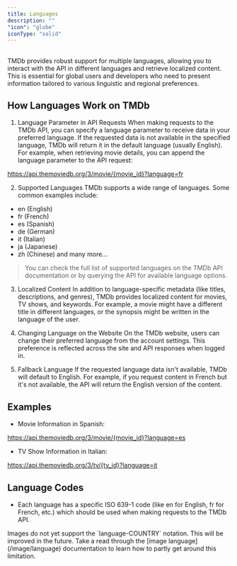 ```yaml
---
title: Languages
description: ""
"icon": "globe"
iconType: "solid"
---
```


##
TMDb provides robust support for multiple languages, allowing you to interact with the API in different languages and retrieve localized content. 
This is essential for global users and developers who need to present information tailored to various linguistic and regional preferences.

## How Languages Work on TMDb

1. Language Parameter in API Requests
When making requests to the TMDb API, you can specify a language parameter to receive data in your preferred language. If the requested data is not available in the specified language, TMDb will return it in the default language (usually English).
For example, when retrieving movie details, you can append the language parameter to the API request:

https://api.themoviedb.org/3/movie/{movie_id}?language=fr

2. Supported Languages
TMDb supports a wide range of languages. Some common examples include:

- en (English)
- fr (French)
- es (Spanish)
- de (German)
- it (Italian)
- ja (Japanese)
- zh (Chinese)
and many more...

> You can check the full list of supported languages on the TMDb API documentation or by querying the API for available language options.

3. Localized Content
In addition to language-specific metadata (like titles, descriptions, and genres), TMDb provides localized content for movies, TV shows, and keywords. For example, a movie might have a different title in different languages, or the synopsis might be written in the language of the user.

4. Changing Language on the Website
On the TMDb website, users can change their preferred language from the account settings. This preference is reflected across the site and API responses when logged in.

5. Fallback Language
If the requested language data isn't available, TMDb will default to English. For example, if you request content in French but it's not available, the API will return the English version of the content.

## Examples

- Movie Information in Spanish:

https://api.themoviedb.org/3/movie/{movie_id}?language=es

- TV Show Information in Italian:

https://api.themoviedb.org/3/tv/{tv_id}?language=it

## Language Codes

- Each language has a specific ISO 639-1 code (like en for English, fr for French, etc.) which should be used when making requests to the TMDb API.


<Note>
Images do not yet support the `language-COUNTRY` notation. This will be improved in the future. Take a 
read through the [image language](/image/language) documentation to learn how to partly get around this limitation.
</Note>